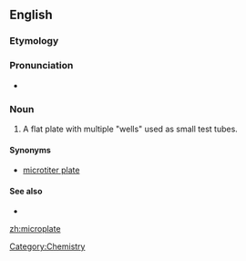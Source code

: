 ==English==


===Etymology===

{{prefix|micro|plate}}

===Pronunciation===

*{{IPA|ˈmaɪkɹoʊˌpleɪt}}

===Noun===
{{en-noun}}

#A flat plate with multiple "wells" used as small test tubes.

====Synonyms====
*[[microtiter plate]]

====See also====
*{{pedialite|microtiter plate}}

[[Category:Chemistry]]

[[zh:microplate]]
